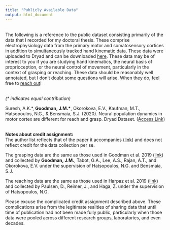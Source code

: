 ```yaml
---
title: "Publicly Available Data"
output: html_document
---
```


<br>
The following is a reference to the public dataset consisting primarily of the data that I recorded for my doctoral thesis. These comprise electrophysiology data from the primary motor and somatosensory cortices in addition to simultaneously tracked hand kinematic data. These data were uploaded to Dryad and can be downloaded [here](https://doi.org/10.5061/dryad.xsj3tx9cm). These data may be of interest to you if you are studying hand kinematics, the neural basis of proprioception, or the neural control of movement, particularly in the context of grasping or reaching. These data should be reasonably well annotated, but I don't doubt some questions will arise. When they do, feel free to [reach out](contact.html)!<br><br>

<i>(* indicates equal contribution)</i>

Suresh, A.K.\*, <b>Goodman, J.M.\*</b>, Okorokova, E.V., Kaufman, M.T., Hatsopoulos, N.G., & Bensmaia, S.J. (2020). Neural population dynamics in motor cortex are different for reach and grasp. Dryad Dataset. ([Access Link](https://doi.org/10.5061/dryad.xsj3tx9cm))<br><br>

<b>Notes about credit assignment:</b><br>
The author list reflects that of the paper it accompanies ([link](https://doi.org/10.7554/eLife.58848)) and does not reflect credit for the data collection per se.<br>

The grasping data are the same as those used in Goodman et al. 2019 ([link](https://doi.org/10.1016/j.neuron.2019.09.004)) and collected by <b>Goodman, J.M.</b>, Tabot, G.A., Lee, A.S., Rajan, A.T., and Okorokova, E.V. under the supervision of Hatsopoulos, N.G. and Bensmaia, S.J.<br>

The reaching data are the same as those used in Harpaz et al. 2019 ([link](https://doi.org/10.1093/cercor/bhy060)) and collected by Paulsen, D., Reimer, J., and Haga, Z. under the supervision of Hatsopoulos, N.G.<br>

Please excuse the complicated credit assignment described above. These complications arise from the legitimate realities of sharing data that until time of publication had not been made fully public, particularly when those data were pooled across different research groups, laboratories, and even decades.<br>

